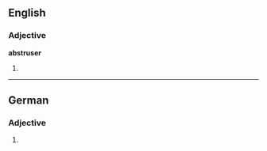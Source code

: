 ==English==

===Adjective===
'''abstruser'''

# {{comparative of|abstruse}}

----

==German==

===Adjective===
{{head|de|adjective form}}

# {{inflected form of|abstrus|lang=de}}